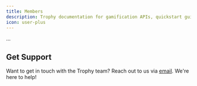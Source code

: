 ```yaml
---
title: Members
description: Trophy documentation for gamification APIs, quickstart guides and tutorials.
icon: user-plus
---
```


...

## Get Support

Want to get in touch with the Trophy team? Reach out to us via [email](mailto:support@trophy.so). We're here to help!
